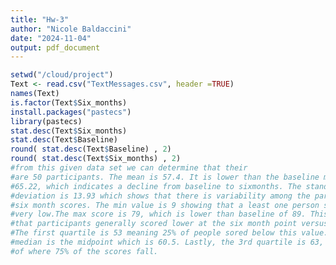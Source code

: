 ```yaml
---
title: "Hw-3"
author: "Nicole Baldaccini"
date: "2024-11-04"
output: pdf_document
---
```


```r
setwd("/cloud/project")
Text <- read.csv("TextMessages.csv", header =TRUE)
names(Text)
is.factor(Text$Six_months)
install.packages("pastecs")
library(pastecs)
stat.desc(Text$Six_months)
stat.desc(Text$Baseline)
round( stat.desc(Text$Baseline) , 2)
round( stat.desc(Text$Six_months) , 2)
#from this given data set we can determine that their
#are 50 participants. The mean is 57.4. It is lower than the baseline mean at
#65.22, which indicates a decline from baseline to sixmonths. The standard 
#deviation is 13.93 which shows that there is variability among the participants 
#six month scores. The min value is 9 showing that a least one person scored 
#very low.The max score is 79, which is lower than baseline of 89. This shows 
#that participants generally scored lower at the six month point versus baseline. 
#The first quartile is 53 meaning 25% of people sored below this value. The
#median is the midpoint which is 60.5. Lastly, the 3rd quartile is 63, the point 
#of where 75% of the scores fall.
```

